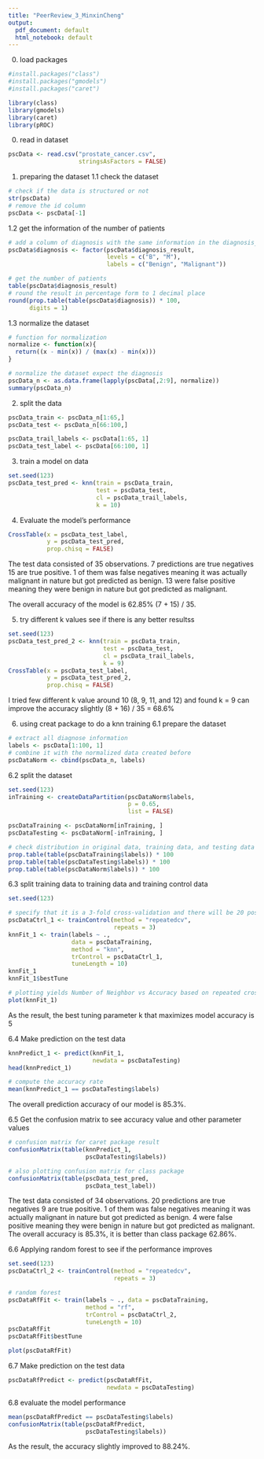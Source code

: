 ```yaml
---
title: "PeerReview_3_MinxinCheng"
output:
  pdf_document: default
  html_notebook: default
---
```

00. load packages
```r
#install.packages("class")
#install.packages("gmodels")
#install.packages("caret")

library(class)
library(gmodels)
library(caret)
library(pROC)
```

0. read in dataset
```r
pscData <- read.csv("prostate_cancer.csv", 
                    stringsAsFactors = FALSE)
```

1. preparing the dataset
1.1 check the dataset
```r
# check if the data is structured or not
str(pscData)
# remove the id column
pscData <- pscData[-1]
```

1.2 get the information of the number of patients
```r
# add a column of diagnosis with the same information in the diagnosis_result column
pscData$diagnosis <- factor(pscData$diagnosis_result, 
                            levels = c("B", "M"), 
                            labels = c("Benign", "Malignant"))

# get the number of patients
table(pscData$diagnosis_result)
# round the result in percentage form to 1 decimal place
round(prop.table(table(pscData$diagnosis)) * 100, 
      digits = 1)
```

1.3 normalize the dataset
```r
# function for normalization
normalize <- function(x){
  return((x - min(x)) / (max(x) - min(x)))
}

# normalize the dataset expect the diagnosis
pscData_n <- as.data.frame(lapply(pscData[,2:9], normalize))
summary(pscData_n)
```

2. split the data
```r
pscData_train <- pscData_n[1:65,]
pscData_test <- pscData_n[66:100,]

pscData_trail_labels <- pscData[1:65, 1]
pscData_test_label <- pscData[66:100, 1]
```

3. train a model on data
```r
set.seed(123)
pscData_test_pred <- knn(train = pscData_train, 
                         test = pscData_test, 
                         cl = pscData_trail_labels, 
                         k = 10)
```

4. Evaluate the model's performance
```r
CrossTable(x = pscData_test_label, 
           y = pscData_test_pred, 
           prop.chisq = FALSE)
```
The test data consisted of 35 observations. 7 predictions are true negatives 15 are true positive. 1 of them was false negatives meaning it was actually malignant in nature but got predicted as benign. 13 were false positive meaning they were benign in nature but got predicted as malignant.

The overall accuracy of the model is 62.85% (7 + 15) / 35.

5. try different k values see if there is any better resultss
```r
set.seed(123)
pscData_test_pred_2 <- knn(train = pscData_train, 
                           test = pscData_test, 
                           cl = pscData_trail_labels, 
                           k = 9)
CrossTable(x = pscData_test_label, 
           y = pscData_test_pred_2, 
           prop.chisq = FALSE)
```
I tried few different k value around 10 (8, 9, 11, and 12) and found k = 9 can improve the accuracy slightly (8 + 16) / 35 = 68.6%

6. using creat package to do a knn training
6.1 prepare the dataset
```r
# extract all diagnose information
labels <- pscData[1:100, 1]
# combine it with the normalized data created before
pscDataNorm <- cbind(pscData_n, labels)
```

6.2 split the dataset
```r
set.seed(123)
inTraining <- createDataPartition(pscDataNorm$labels, 
                                  p = 0.65, 
                                  list = FALSE)

pscDataTraining <- pscDataNorm[inTraining, ]
pscDataTesting <- pscDataNorm[-inTraining, ]

# check distribution in original data, training data, and testing data
prop.table(table(pscDataTraining$labels)) * 100
prop.table(table(pscDataTesting$labels)) * 100
prop.table(table(pscDataNorm$labels)) * 100
```

6.3 split training data to training data and training control data
```r
set.seed(123)

# specify that it is a 3-fold cross-validation and there will be 20 possible k values to evaluate
pscDataCtrl_1 <- trainControl(method = "repeatedcv", 
                              repeats = 3)
knnFit_1 <- train(labels ~ ., 
                  data = pscDataTraining, 
                  method = "knn", 
                  trControl = pscDataCtrl_1, 
                  tuneLength = 10)
knnFit_1
knnFit_1$bestTune

# plotting yields Number of Neighbor vs Accuracy based on repeated cross validation
plot(knnFit_1)
```
As the result, the best tuning parameter k that maximizes model accuracy is 5

6.4 Make prediction on the test data
```r
knnPredict_1 <- predict(knnFit_1, 
                        newdata = pscDataTesting)
head(knnPredict_1)

# compute the accuracy rate
mean(knnPredict_1 == pscDataTesting$labels)
```
The overall prediction accuracy of our model is 85.3%.

6.5 Get the confusion matrix to see accuracy value and other parameter values
```r
# confusion matrix for caret package result
confusionMatrix(table(knnPredict_1, 
                      pscDataTesting$labels))

# also plotting confusion matrix for class package
confusionMatrix(table(pscData_test_pred,
                      pscData_test_label))
```
The test data consisted of 34 observations. 20 predictions are true negatives 9 are true positive. 1 of them was false negatives meaning it was actually malignant in nature but got predicted as benign. 4 were false positive meaning they were benign in nature but got predicted as malignant. The overall accuracy is 85.3%, it is better than class package 62.86%.

6.6 Applying random forest to see if the performance improves
```r
set.seed(123)
pscDataCtrl_2 <- trainControl(method = "repeatedcv", 
                              repeats = 3)

# random forest
pscDataRfFit <- train(labels ~ ., data = pscDataTraining, 
                      method = "rf", 
                      trControl = pscDataCtrl_2, 
                      tuneLength = 10)
pscDataRfFit 
pscDataRfFit$bestTune

plot(pscDataRfFit)
```
6.7 Make prediction on the test data
```r
pscDataRfPredict <- predict(pscDataRfFit, 
                            newdata = pscDataTesting)
```

6.8 evaluate the model performance
```r
mean(pscDataRfPredict == pscDataTesting$labels)
confusionMatrix(table(pscDataRfPredict, 
                      pscDataTesting$labels))
```
As the result, the accuracy slightly improved to 88.24%.

